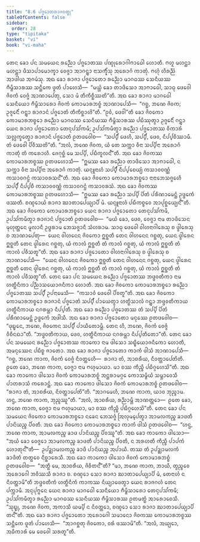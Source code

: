 ```yaml
---
title: "8.6 ᨸᨩ᩠ᨩᩮᩣᨲᩁᩣᨩᩅᨲ᩠ᨳᩩ"
tableOfContents: false
sidebar:
  order: 28
type: "tipitaka"
basket: "vi"
book: "vi-maha"
---
```



<DynamicBreadcrumb />

<Division number="334" book="vi-maha">

<Paragraph number="1579" book="vi-maha">
ᨲᩮᨶ ᨡᩮᩣ ᨸᨶ ᩈᨾᨿᩮᨶ ᩁᨬ᩠ᨬᩮᩣ ᨸᨩ᩠ᨩᩮᩣᨲᩔ ᨸᨱ᩠ᨯᩩᩁᩮᩣᨣᩤᨻᩣᨵᩮᩤ ᩉᩮᩣᨲᩥ. ᨻᩉᩪ ᨾᩉᨶ᩠ᨲᩣ ᨾᩉᨶ᩠ᨲᩣ ᨴᩥᩈᩣᨸᩣᨾᩮᩣᨠ᩠ᨡᩣ ᩅᩮᨩ᩠ᨩᩣ ᩋᩣᨣᨶ᩠ᨲ᩠ᩅᩣ ᨶᩣᩈᨠ᩠ᨡᩥᩴᩈᩩ ᩋᩁᩮᩣᨣᩴ ᨠᩣᨲᩩᩴ. ᨻᩉᩩᩴ ᩉᩥᩁᨬ᩠ᨬᩴ ᩋᩣᨴᩤᨿ ᩋᨣᨾᩴᩈᩩ. ᩋᨳ ᨡᩮᩣ ᩁᩣᨩᩣ ᨸᨩ᩠ᨩᩮᩣᨲᩮᩣ ᩁᨬ᩠ᨬᩮᩣ ᨾᩣᨣᨵᩔ ᩈᩮᨶᩥᨿᩔ ᨻᩥᨾ᩠ᨻᩥᩈᩣᩁᩔ ᩈᨶ᩠ᨲᩥᨠᩮ ᨴᩪᨲᩴ ᨸᩣᩉᩮᩈᩥ—  “ᨾᨿ᩠ᩉᩴ ᨡᩮᩣ ᨲᩣᨴᩥᩈᩮᩣ ᩋᩣᨻᩣᨵᩮᩤ, ᩈᩣᨵᩩ ᨴᩮᩅᩮᩤ ᨩᩦᩅᨠᩴ ᩅᩮᨩ᩠ᨩᩴ ᩋᩣᨱᩣᨸᩮᨲᩩ, ᩈᩮᩣ ᨾᩴ ᨲᩥᨠᩥᨧ᩠ᨨᩥᩔᨲᩦ”ᨲᩥ. ᩋᨳ ᨡᩮᩣ ᩁᩣᨩᩣ ᨾᩣᨣᨵᩮᩤ ᩈᩮᨶᩥᨿᩮᩣ ᨻᩥᨾ᩠ᨻᩥᩈᩣᩁᩮᩣ ᨩᩦᩅᨠᩴ ᨠᩮᩣᨾᩣᩁᨽᨧ᩠ᨧᩴ ᩋᩣᨱᩣᨸᩮᩈᩥ—  “ᨣᨧ᩠ᨨ, ᨽᨱᩮ ᨩᩦᩅᨠ; ᩏᨩ᩠ᨩᩮᨶᩥᩴ ᨣᨶ᩠ᨲ᩠ᩅᩣ ᩁᩣᨩᩣᨶᩴ ᨸᨩ᩠ᨩᩮᩣᨲᩴ ᨲᩥᨠᩥᨧ᩠ᨨᩣᩉᩦ”ᨲᩥ. “ᩑᩅᩴ, ᨴᩮᩅᩤ”ᨲᩥ ᨡᩮᩣ ᨩᩦᩅᨠᩮᩣ ᨠᩮᩣᨾᩣᩁᨽᨧ᩠ᨧᩮᩣ ᩁᨬ᩠ᨬᩮᩣ ᨾᩣᨣᨵᩔ ᩈᩮᨶᩥᨿᩔ ᨻᩥᨾ᩠ᨻᩥᩈᩣᩁᩔ ᨸᨭᩥᩔᩩᨲ᩠ᩅᩣ ᩏᨩ᩠ᨩᩮᨶᩥᩴ ᨣᨶ᩠ᨲ᩠ᩅᩣ ᨿᩮᨶ ᩁᩣᨩᩣ ᨸᨩ᩠ᨩᩮᩣᨲᩮᩣ ᨲᩮᨶᩩᨸᩈᩘᨠᨾᩥ; ᩏᨸᩈᩘᨠᨾᩥᨲ᩠ᩅᩣ ᩁᨬ᩠ᨬᩮᩣ ᨸᨩ᩠ᨩᩮᩣᨲᩔ ᩅᩥᨠᩣᩁᩴ ᩈᩃᩖᨠ᩠ᨡᩮᨲ᩠ᩅᩣ ᩁᩣᨩᩣᨶᩴ ᨸᨩ᩠ᨩᩮᩣᨲᩴ ᩑᨲᨴᩅᩮᩤᨧ—  “ᩈᨸ᩠ᨸᩥᩴ ᨴᩮᩉᩥ, ᩈᨸ᩠ᨸᩥᩴ, ᨴᩮᩅ, ᨶᩥᨸ᩠ᨸᨧᩥᩔᩣᨾᩥ. ᨲᩴ ᨴᩮᩅᩮᩤ ᨸᩥᩅᩥᩔᨲᩦ”ᨲᩥ. “ᩋᩃᩴ, ᨽᨱᩮ ᨩᩦᩅᨠ, ᨿᩴ ᨲᩮ ᩈᨠ᩠ᨠᩣ ᩅᩥᨶᩣ ᩈᨸ᩠ᨸᩥᨶᩣ ᩋᩁᩮᩣᨣᩴ ᨠᩣᨲᩩᩴ ᨲᩴ ᨠᩁᩮᩣᩉᩥ. ᨩᩮᨣᩩᨧ᩠ᨨᩴ ᨾᩮ ᩈᨸ᩠ᨸᩥ, ᨸᨭᩥᨠᩪᩃᨶ᩺”ᨲᩥ. ᩋᨳ ᨡᩮᩣ ᨩᩦᩅᨠᩔ ᨠᩮᩣᨾᩣᩁᨽᨧ᩠ᨧᩔ ᩑᨲᨴᩉᩮᩣᩈᩥ—  “ᩍᨾᩔ ᨡᩮᩣ ᩁᨬ᩠ᨬᩮᩣ ᨲᩣᨴᩥᩈᩮᩣ ᩋᩣᨻᩣᨵᩮᩤ, ᨶ ᩈᨠ᩠ᨠᩣ ᩅᩥᨶᩣ ᩈᨸ᩠ᨸᩥᨶᩣ ᩋᩁᩮᩣᨣᩴ ᨠᩣᨲᩩᩴ. ᨿᨶ᩠ᨶᩪᨶᩣᩉᩴ ᩈᨸ᩠ᨸᩥᩴ ᨶᩥᨸ᩠ᨸᨧᩮᨿ᩠ᨿᩴ ᨠᩈᩣᩅᩅᨱ᩠ᨱᩴ ᨠᩈᩣᩅᨣᨶ᩠ᨵᩴ ᨠᩈᩣᩅᩁᩈᨶ᩺”ᨲᩥ. ᩋᨳ ᨡᩮᩣ ᨩᩦᩅᨠᩮᩣ ᨠᩮᩣᨾᩣᩁᨽᨧ᩠ᨧᩮᩣ ᨶᩣᨶᩣᨽᩮᩈᨩ᩠ᨩᩮᩉᩥ ᩈᨸ᩠ᨸᩥᩴ ᨶᩥᨸ᩠ᨸᨧᩥ ᨠᩈᩣᩅᩅᨱ᩠ᨱᩴ ᨠᩈᩣᩅᨣᨶ᩠ᨵᩴ ᨠᩈᩣᩅᩁᩈᩴ. ᩋᨳ ᨡᩮᩣ ᨩᩦᩅᨠᩔ ᨠᩮᩣᨾᩣᩁᨽᨧ᩠ᨧᩔ ᩑᨲᨴᩉᩮᩣᩈᩥ—  “ᩍᨾᩔ ᨡᩮᩣ ᩁᨬ᩠ᨬᩮᩣ ᩈᨸ᩠ᨸᩥ ᨸᩦᨲᩴ ᨸᩁᩥᨱᩣᨾᩮᨶ᩠ᨲᩴ ᩏᨴ᩠ᨴᩮᨠᩴ ᨴᩔᨲᩥ. ᨧᨱ᩠ᨯᩮᩣᨿᩴ ᩁᩣᨩᩣ ᨥᩣᨲᩣᨸᩮᨿ᩠ᨿᩣᨸᩥ ᨾᩴ. ᨿᨶ᩠ᨶᩪᨶᩣᩉᩴ ᨸᨭᩥᨠᨧ᩠ᨧᩮᩅ ᩋᩣᨸᩩᨧ᩠ᨨᩮᨿ᩠ᨿᨶ᩺”ᨲᩥ. ᩋᨳ ᨡᩮᩣ ᨩᩦᩅᨠᩮᩣ ᨠᩮᩣᨾᩣᩁᨽᨧ᩠ᨧᩮᩣ ᨿᩮᨶ ᩁᩣᨩᩣ ᨸᨩ᩠ᨩᩮᩣᨲᩮᩣ ᨲᩮᨶᩩᨸᩈᩘᨠᨾᩥ, ᩏᨸᩈᩘᨠᨾᩥᨲ᩠ᩅᩣ ᩁᩣᨩᩣᨶᩴ ᨸᨩ᩠ᨩᩮᩣᨲᩴ ᩑᨲᨴᩅᩮᩤᨧ—  “ᨾᨿᩴ ᨡᩮᩣ, ᨴᩮᩅ, ᩅᩮᨩ᩠ᨩᩣ ᨶᩣᨾ ᨲᩣᨴᩥᩈᩮᨶ ᨾᩩᩉᩩᨲ᩠ᨲᩮᨶ ᨾᩪᩃᩣᨶᩥ ᩏᨴ᩠ᨵᩁᩣᨾ ᨽᩮᩈᨩ᩠ᨩᩣᨶᩥ ᩈᩴᩉᩁᩣᨾ. ᩈᩣᨵᩩ ᨴᩮᩅᩮᩤ ᩅᩤᩉᨶᩣᨣᩤᩁᩮᩈᩩ ᨧ ᨴ᩠ᩅᩤᩁᩮᩈᩩ ᨧ ᩋᩣᨱᩣᨸᩮᨲᩩ—  ᨿᩮᨶ ᩅᩤᩉᨶᩮᨶ ᨩᩦᩅᨠᩮᩣ ᩍᨧ᩠ᨨᨲᩥ ᨲᩮᨶ ᩅᩤᩉᨶᩮᨶ ᨣᨧ᩠ᨨᨲᩩ, ᨿᩮᨶ ᨴ᩠ᩅᩤᩁᩮᨶ ᩍᨧ᩠ᨨᨲᩥ ᨲᩮᨶ ᨴ᩠ᩅᩤᩁᩮᨶ ᨣᨧ᩠ᨨᨲᩩ, ᨿᩴ ᨠᩣᩃᩴ ᩍᨧ᩠ᨨᨲᩥ ᨲᩴ ᨠᩣᩃᩴ ᨣᨧ᩠ᨨᨲᩩ, ᨿᩴ ᨠᩣᩃᩴ ᩍᨧ᩠ᨨᨲᩥ ᨲᩴ ᨠᩣᩃᩴ ᨸᩅᩥᩈᨲᩪ”ᨲᩥ. ᩋᨳ ᨡᩮᩣ ᩁᩣᨩᩣ ᨸᨩ᩠ᨩᩮᩣᨲᩮᩣ ᩅᩤᩉᨶᩣᨣᩤᩁᩮᩈᩩ ᨧ ᨴ᩠ᩅᩤᩁᩮᩈᩩ ᨧ ᩋᩣᨱᩣᨸᩮᩈᩥ—  “ᨿᩮᨶ ᩅᩤᩉᨶᩮᨶ ᨩᩦᩅᨠᩮᩣ ᩍᨧ᩠ᨨᨲᩥ ᨲᩮᨶ ᩅᩤᩉᨶᩮᨶ ᨣᨧ᩠ᨨᨲᩩ, ᨿᩮᨶ ᨴ᩠ᩅᩤᩁᩮᨶ ᩍᨧ᩠ᨨᨲᩥ ᨲᩮᨶ ᨴ᩠ᩅᩤᩁᩮᨶ ᨣᨧ᩠ᨨᨲᩩ, ᨿᩴ ᨠᩣᩃᩴ ᩍᨧ᩠ᨨᨲᩥ ᨲᩴ ᨠᩣᩃᩴ ᨣᨧ᩠ᨨᨲᩩ, ᨿᩴ ᨠᩣᩃᩴ ᩍᨧ᩠ᨨᨲᩥ ᨲᩴ ᨠᩣᩃᩴ ᨸᩅᩥᩈᨲᩪ”ᨲᩥ.
</Paragraph>

<Paragraph number="1580" book="vi-maha">
ᨲᩮᨶ ᨡᩮᩣ ᨸᨶ ᩈᨾᨿᩮᨶ ᩁᨬ᩠ᨬᩮᩣ ᨸᨩ᩠ᨩᩮᩣᨲᩔ ᨽᨴ᩠ᨴᩅᨲᩥᨠᩣ ᨶᩣᨾ ᩉᨲ᩠ᨳᩥᨶᩥᨠᩣ ᨸᨬ᩠ᨬᩣᩈᨿᩮᩣᨩᨶᩥᨠᩣ ᩉᩮᩣᨲᩥ. ᩋᨳ ᨡᩮᩣ ᨩᩦᩅᨠᩮᩣ ᨠᩮᩣᨾᩣᩁᨽᨧ᩠ᨧᩮᩣ ᩁᨬ᩠ᨬᩮᩣ ᨸᨩ᩠ᨩᩮᩣᨲᩔ ᩈᨸ᩠ᨸᩥᩴ ᩏᨸᨶᩣᨾᩮᩈᩥ—  “ᨠᩈᩣᩅᩴ ᨴᩮᩅᩮᩤ ᨸᩥᩅᨲᩪ”ᨲᩥ. ᩋᨳ ᨡᩮᩣ ᨩᩦᩅᨠᩮᩣ ᨠᩮᩣᨾᩣᩁᨽᨧ᩠ᨧᩮᩣ ᩁᩣᨩᩣᨶᩴ ᨸᨩ᩠ᨩᩮᩣᨲᩴ ᩈᨸ᩠ᨸᩥᩴ ᨸᩣᨿᩮᨲ᩠ᩅᩣ ᩉᨲ᩠ᨳᩥᩈᩣᩃᩴ ᨣᨶ᩠ᨲ᩠ᩅᩣ ᨽᨴ᩠ᨴᩅᨲᩥᨠᩣᨿ ᩉᨲ᩠ᨳᩥᨶᩥᨠᩣᨿ ᨶᨣᩁᨾ᩠ᩉᩣ ᨶᩥᨸ᩠ᨸᨲᩥ.
</Paragraph>

<Paragraph number="1581" book="vi-maha">
ᩋᨳ ᨡᩮᩣ ᩁᨬ᩠ᨬᩮᩣ ᨸᨩ᩠ᨩᩮᩣᨲᩔ ᨲᩴ ᩈᨸ᩠ᨸᩥ ᨸᩦᨲᩴ ᨸᩁᩥᨱᩣᨾᩮᨶ᩠ᨲᩴ ᩏᨴ᩠ᨴᩮᨠᩴ ᩋᨴᩤᩈᩥ. ᩋᨳ ᨡᩮᩣ ᩁᩣᨩᩣ ᨸᨩ᩠ᨩᩮᩣᨲᩮᩣ ᨾᨶᩩᩔᩮ ᩑᨲᨴᩅᩮᩤᨧ—  “ᨴᩩᨭ᩠ᨮᩮᨶ, ᨽᨱᩮ, ᨩᩦᩅᨠᩮᨶ ᩈᨸ᩠ᨸᩥᩴ ᨸᩣᨿᩥᨲᩮᩣᨾ᩠ᩉᩥ. ᨲᩮᨶ ᩉᩥ, ᨽᨱᩮ, ᨩᩦᩅᨠᩴ ᩅᩮᨩ᩠ᨩᩴ ᩅᩥᨧᩥᨶᨳᩣ”ᨲᩥ. “ᨽᨴ᩠ᨴᩅᨲᩥᨠᩣᨿ, ᨴᩮᩅ, ᩉᨲ᩠ᨳᩥᨶᩥᨠᩣᨿ ᨶᨣᩁᨾ᩠ᩉᩣ ᨶᩥᨸ᩠ᨸᨲᩥᨲᩮᩣ”ᨲᩥ. ᨲᩮᨶ ᨡᩮᩣ ᨸᨶ ᩈᨾᨿᩮᨶ ᩁᨬ᩠ᨬᩮᩣ ᨸᨩ᩠ᨩᩮᩣᨲᩔ ᨠᩣᨠᩮᩣ ᨶᩣᨾ ᨴᩤᩈᩮᩣ ᩈᨭ᩠ᨮᩥᨿᩮᩣᨩᨶᩥᨠᩮᩣ ᩉᩮᩣᨲᩥ, ᩋᨾᨶᩩᩔᩮᨶ ᨸᨭᩥᨧ᩠ᨧ ᨩᩣᨲᩮᩣ. ᩋᨳ ᨡᩮᩣ ᩁᩣᨩᩣ ᨸᨩ᩠ᨩᩮᩣᨲᩮᩣ ᨠᩣᨠᩴ ᨴᩤᩈᩴ ᩋᩣᨱᩣᨸᩮᩈᩥ—  “ᨣᨧ᩠ᨨ, ᨽᨱᩮ ᨠᩣᨠ, ᨩᩦᩅᨠᩴ ᩅᩮᨩ᩠ᨩᩴ ᨶᩥᩅᨲ᩠ᨲᩮᩉᩥ—  ᩁᩣᨩᩣ ᨲᩴ, ᩋᩣᨧᩁᩥᨿ, ᨶᩥᩅᨲ᩠ᨲᩣᨸᩮᨲᩦᨲᩥ. ᩑᨲᩮ ᨡᩮᩣ, ᨽᨱᩮ ᨠᩣᨠ, ᩅᩮᨩ᩠ᨩᩣ ᨶᩣᨾ ᨻᩉᩩᨾᩣᨿᩣ. ᨾᩣ ᨧᩔ ᨠᩥᨬ᩠ᨧᩥ ᨸᨭᩥᨣ᩠ᨣᩉᩮᩈᩦ”ᨲᩥ.
</Paragraph>

<Paragraph number="1582" book="vi-maha">
ᩋᨳ ᨡᩮᩣ ᨠᩣᨠᩮᩣ ᨴᩤᩈᩮᩣ ᨩᩦᩅᨠᩴ ᨠᩮᩣᨾᩣᩁᨽᨧ᩠ᨧᩴ ᩋᨶ᩠ᨲᩁᩣᨾᨣ᩠ᨣᩮ ᨠᩮᩣᩈᨾ᩠ᨻᩥᨿᩴ ᩈᨾ᩠ᨽᩣᩅᩮᩈᩥ ᨸᩣᨲᩁᩣᩈᩴ ᨠᩁᩮᩣᨶ᩠ᨲᩴ. ᩋᨳ ᨡᩮᩣ ᨠᩣᨠᩮᩣ ᨴᩤᩈᩮᩣ ᨩᩦᩅᨠᩴ ᨠᩮᩣᨾᩣᩁᨽᨧ᩠ᨧᩴ ᩑᨲᨴᩅᩮᩤᨧ—  “ᩁᩣᨩᩣ ᨲᩴ, ᩋᩣᨧᩁᩥᨿ, ᨶᩥᩅᨲ᩠ᨲᩣᨸᩮᨲᩦ”ᨲᩥ. “ᩋᩣᨣᨾᩮᩉᩥ, ᨽᨱᩮ ᨠᩣᨠ, ᨿᩣᩅ ᨽᩩᨬ᩠ᨩᩣᨾ. ᩉᨶ᩠ᨴ, ᨽᨱᩮ ᨠᩣᨠ, ᨽᩩᨬ᩠ᨩᩔᩪ”ᨲᩥ. “ᩋᩃᩴ, ᩋᩣᨧᩁᩥᨿ, ᩁᨬ᩠ᨬᩣᨾ᩠ᩉᩥ ᩋᩣᨱᨲ᩠ᨲᩮᩣ—  ᩑᨲᩮ ᨡᩮᩣ, ᨽᨱᩮ ᨠᩣᨠ, ᩅᩮᨩ᩠ᨩᩣ ᨶᩣᨾ ᨻᩉᩩᨾᩣᨿᩣ, ᨾᩣ ᨧᩔ ᨠᩥᨬ᩠ᨧᩥ ᨸᨭᩥᨣ᩠ᨣᩉᩮᩈᩦ”ᨲᩥ. ᨲᩮᨶ ᨡᩮᩣ ᨸᨶ ᩈᨾᨿᩮᨶ ᨩᩦᩅᨠᩮᩣ ᨠᩮᩣᨾᩣᩁᨽᨧ᩠ᨧᩮᩣ ᨶᨡᩮᨶ ᨽᩮᩈᨩ᩠ᨩᩴ ᩒᩃᩩᨾ᩠ᨸᩮᨲ᩠ᩅᩣ ᩋᩣᨾᩃᨠᨬ᩠ᨧ ᨡᩣᨴᨲᩥ ᨸᩣᨶᩦᨿᨬ᩠ᨧ ᨸᩥᩅᨲᩥ. ᩋᨳ ᨡᩮᩣ ᨩᩦᩅᨠᩮᩣ ᨠᩮᩣᨾᩣᩁᨽᨧ᩠ᨧᩮᩣ ᨠᩣᨠᩴ ᨴᩤᩈᩴ ᩑᨲᨴᩅᩮᩤᨧ—  “ᩉᨶ᩠ᨴ, ᨽᨱᩮ ᨠᩣᨠ, ᩋᩣᨾᩃᨠᨬ᩠ᨧ ᨡᩣᨴ ᨸᩣᨶᩦᨿᨬ᩠ᨧ ᨸᩥᩅᩔᩪ”ᨲᩥ. ᩋᨳ ᨡᩮᩣ ᨠᩣᨠᩮᩣ ᨴᩤᩈᩮᩣ—  “ᩋᨿᩴ ᨡᩮᩣ ᩅᩮᨩ᩠ᨩᩮᩣ ᩋᩣᨾᩃᨠᨬ᩠ᨧ ᨡᩣᨴᨲᩥ ᨸᩣᨶᩦᨿᨬ᩠ᨧ ᨸᩥᩅᨲᩥ, ᨶ ᩋᩁᩉᨲᩥ ᨠᩥᨬ᩠ᨧᩥ ᨸᩣᨸᨠᩴ ᩉᩮᩣᨲᩩᨶ᩺”ᨲᩥ—  ᩏᨸᨯ᩠ᨰᩣᨾᩃᨠᨬ᩠ᨧ ᨡᩣᨴᩥ ᨸᩣᨶᩦᨿᨬ᩠ᨧ ᩋᨸᩣᨿᩥ. ᨲᩔ ᨲᩴ ᩏᨸᨯ᩠ᨰᩣᨾᩃᨠᩴ ᨡᩣᨴᩥᨲᩴ ᨲᨲ᩠ᨳᩮᩅ ᨶᩥᨧ᩠ᨨᩣᩁᩮᩈᩥ. ᩋᨳ ᨡᩮᩣ ᨠᩣᨠᩮᩣ ᨴᩤᩈᩮᩣ ᨩᩦᩅᨠᩴ ᨠᩮᩣᨾᩣᩁᨽᨧ᩠ᨧᩴ ᩑᨲᨴᩅᩮᩤᨧ—  “ᩋᨲ᩠ᨳᩥ ᨾᩮ, ᩋᩣᨧᩁᩥᨿ, ᨩᩦᩅᩥᨲᨶ᩺”ᨲᩥ? “ᨾᩣ, ᨽᨱᩮ ᨠᩣᨠ, ᨽᩣᨿᩥ, ᨲ᩠ᩅᨬ᩠ᨧᩮᩅ ᩋᩁᩮᩣᨣᩮᩤ ᨽᩅᩥᩔᩈᩥ ᩁᩣᨩᩣ ᨧ. ᨧᨱ᩠ᨯᩮᩣ ᩈᩮᩣ ᩁᩣᨩᩣ ᨥᩣᨲᩣᨸᩮᨿ᩠ᨿᩣᨸᩥ ᨾᩴ, ᨲᩮᨶᩣᩉᩴ ᨶ ᨶᩥᩅᨲ᩠ᨲᩣᨾᩦ”ᨲᩥ ᨽᨴ᩠ᨴᩅᨲᩥᨠᩴ ᩉᨲ᩠ᨳᩥᨶᩥᨠᩴ ᨠᩣᨠᩔ ᨶᩥᨿ᩠ᨿᩣᨴᩮᨲ᩠ᩅᩣ ᨿᩮᨶ ᩁᩣᨩᨣᩉᩴ ᨲᩮᨶ ᨸᨠ᩠ᨠᩣᨾᩥ. ᩋᨶᩩᨸᩩᨻ᩠ᨻᩮᨶ ᨿᩮᨶ ᩁᩣᨩᩣ ᨾᩣᨣᨵᩮᩤ ᩈᩮᨶᩥᨿᩮᩣ ᨻᩥᨾ᩠ᨻᩥᩈᩣᩁᩮᩣ ᨲᩮᨶᩩᨸᩈᩘᨠᨾᩥ; ᩏᨸᩈᩘᨠᨾᩥᨲ᩠ᩅᩣ ᩁᨬ᩠ᨬᩮᩣ ᨾᩣᨣᨵᩔ ᩈᩮᨶᩥᨿᩔ ᨻᩥᨾ᩠ᨻᩥᩈᩣᩁᩔ ᩑᨲᨾᨲ᩠ᨳᩴ ᩋᩣᩁᩮᩣᨧᩮᩈᩥ. “ᩈᩩᨭ᩠ᨮᩩ, ᨽᨱᩮ ᨩᩦᩅᨠ, ᩋᨠᩣᩈᩥ ᨿᨾ᩠ᨸᩥ ᨶ ᨶᩥᩅᨲ᩠ᨲᩮᩣ, ᨧᨱ᩠ᨯᩮᩣ ᩈᩮᩣ ᩁᩣᨩᩣ ᨥᩣᨲᩣᨸᩮᨿ᩠ᨿᩣᨸᩥ ᨲᨶ᩺”ᨲᩥ. ᩋᨳ ᨡᩮᩣ ᩁᩣᨩᩣ ᨸᨩ᩠ᨩᩮᩣᨲᩮᩣ ᩋᩁᩮᩣᨣᩮᩤ ᩈᨾᩣᨶᩮᩣ ᨩᩦᩅᨠᩔ ᨠᩮᩣᨾᩣᩁᨽᨧ᩠ᨧᩔ ᩈᨶ᩠ᨲᩥᨠᩮ ᨴᩪᨲᩴ ᨸᩣᩉᩮᩈᩥ—  “ᩋᩣᨣᨧ᩠ᨨᨲᩩ ᨩᩦᩅᨠᩮᩣ, ᩅᩁᩴ ᨴᩔᩣᨾᩦ”ᨲᩥ. “ᩋᩃᩴ, ᩋᨿ᩠ᨿᩮᩣ, ᩋᨵᩥᨠᩣᩁᩴ ᨾᩮ ᨴᩮᩅᩮᩤ ᩈᩁᨲᩪ”ᨲᩥ.
</Paragraph>
</Division>